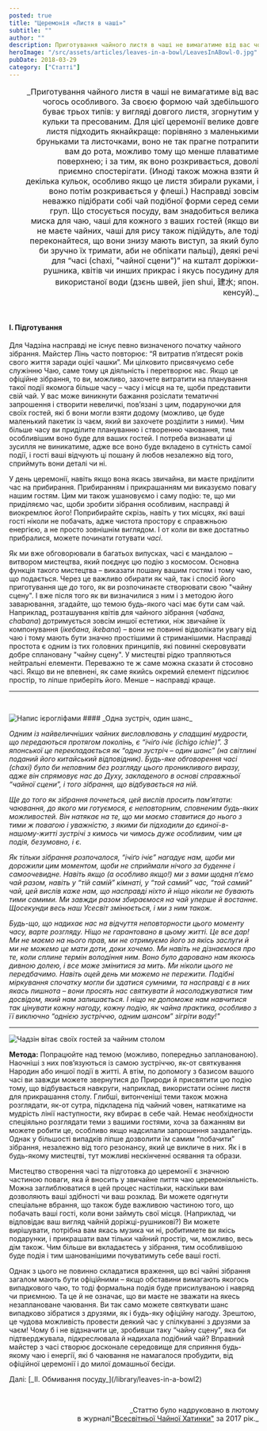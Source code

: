 ```yaml
---
posted: true
title: "Церемонія «Листя в чаші»"
subtitle: ""
author: ""
description: Приготування чайного листя в чаші не вимагатиме від вас чогось особливого. Чай здебільшого за своєю формою буває трьох типів...
heroImage: "/src/assets/articles/leaves-in-a-bowl/LeavesInABowl-0.jpg"
pubDate: 2018-03-29
category: ["Статті"]
---
```



<p style="margin-left: 2rem; font-size: 1rem; text-align: right; text-wrap: balance;">_Приготування чайного листя в чаші не вимагатиме від вас чогось особливого. За своєю формою чай здебільшого буває трьох типів: у вигляді довгого листя, згорнутим у кульки та пресованим. Для цієї церемонії велике довге листя підходить якнайкраще: порівняно з маленькими бруньками та листочками, воно не так прагне потрапити вам до рота, можливо тому що менше плаватиме поверхнею; і за тим, як воно розкривається, доволі приємно спостерігати. (Иноді також можна взяти й декілька кульок, особливо якщо це листя збирали руками, і воно потім розкривається у флеші.) Насправді зовсім неважко підібрати собі чай подібної форми серед семи груп. Що стосується посуду, вам знадобиться велика миска для чаю, чаші для кожного з ваших гостей (якщо ви не маєте чайних, чаші для рису також підійдуть, але тоді переконайтеся, що вони знизу мають виступ, за який було би зручно їх тримати, аби не обпікати пальці), деякі речі для “часі (chaxi, "чайної сцени")” на кшталт доріжки-рушника, квітів чи инших прикрас і якусь посудину для використаної води (дзєнь швей, jien shui, 建水; япон. кенсуй)._  </p>

<p>&nbsp;</p>

#### I. Підготування

Для Чадзіна насправді не існує певно визначеного початку чайного зібрання. Майстер Лінь часто повторює: “Я витратив п’ятдесят років свого життя заради оцієї чашки”. Ми цілковито присвячуємо себе служінню Чаю, саме тому ця діяльність і перетворює нас. Якщо це офіційне зібрання, то ви, можливо, захочете витратити на планування такої події якомога більше часу – часу і місця на те, щоби представити свій чай. У вас може виникнути бажання розіслати тематичні запрошення і створити невеличкі, пов’язані з цим, подаруночки для своїх гостей, які б вони могли взяти додому (можливо, це буде маленький пакетик із чаєм, який ви захочете розділити з ними). Чим більше часу ви приділите плануванню і створенню чаювання, тим особливішим воно буде для ваших гостей. І потреба визнавати ці зусилля не виникатиме, адже все воно буде вкладено в сутність самої події, і гості ваші відчують ці пошану й любов незалежно від того, сприймуть вони деталі чи ні.

У день церемонії, навіть якщо вона якась звичайна, ви маєте приділити час на прибирання. Прибиранням і прикрашанням ми виказуємо повагу нашим гостям. Цим ми також ушановуємо і саму подію: те, що ми приділяємо час, щоби зробити зібрання особливим, насправді й виокремлює його! Поприбирайте скрізь, навіть у тих місцях, які ваші гості ніколи не побачать, адже чистота простору є справжньою енергією, а не просто зовнішнім виглядом. І от коли ви вже достатньо прибралися, можете починати готувати _часі_.

Як ми вже обговорювали в багатьох випусках, часі є мандалою – витвором мистецтва, який поєднує цю подію з космосом. Основна функція такого мистецтва – виказати пошану вашим гостям і тому чаю, що подається. Через це важливо обирати як чай, так і спосіб його приготування ще _до_ того, як ви розпочинаєте створювати свою "чайну сцену". І вже після того як ви визначилися з ним і з методою його заварювання, згадайте, що темою будь-якого часі має бути сам чай. Наприклад, розташування квітів для чайного зібрання (_чабана, chabana_) дотримується зовсім иншої естетики, ніж звичайне їх компонування (_ікебана, ikebana_) – вони не повинні відволікати увагу від чаю і тому мають бути значно простішими й стриманішими. Насправді простота є одним із тих головних принципів, які повинні скеровувати добре сплановану "чайну сцену". У мистецтві рідко трапляються нейтральні елементи. Переважно те ж саме можна сказати й стосовно часі. Якщо ви не впевнені, як саме якийсь окремий елемент підсилює простір, то ліпше приберіть його. Менше – насправді краще.

---

<p>&nbsp;</p>

<img class="float-right" src={Image1.src} alt="Напис ієрогліфами" />
#### _Одна зустріч, один шанс_

_Одним із найвеличніших чайних висловлювань у спадщині мудрости, що передаються протягом поколінь, є “ічіґо ічіє (ichigo ichie)”. З японської це перекладається як “одна зустріч – один шанс” (на світлині поданий його китайський відповідник). Будь-яке обговорення часі (chaxi) було би неповним без розгляду цього проникливого виразу, адже він спрямовує нас до Духу, закладеного в основі справжньої “чайної сцени”, і того зібрання, що відбувається на ній._

_Ще до того як зібрання почнеться, цей вислів просить пам’ятати: чаювання, до якого ми готуємося, є неповторним, сповненим будь-яких можливостей. Він натякає на те, що ми маємо ставитися до нього з тими ж повагою і уважністю, з якими би підходили до єдиної-в-нашому-житті зустрічі з кимось чи чимось дуже особливим, чим ця подія, безумовно, і є._

_Як тільки зібрання розпочалося, “ічіґо ічіє” нагадує нам, щоби ми дорожили цим моментом, щоби не сприймали нічого за буденне і самоочевидне. Навіть якщо (а особливо якщо!) ми з вами щодня п’ємо чай разом, навіть у “тій самій” кімнаті, у “той самий” час, “той самий” чай, цей вислів каже нам, що насправді ніхто й ніщо ніколи не бувають тими самими. Ми завжди разом збираємося на чай уперше й востаннє. Щосекунди весь наш Усесвіт змінюється, і ми з ним також._

_Будь-що, що надихає нас на відчуття неповторности цього моменту часу, варте розгляду. Ніщо не гарантовано в цьому житті. Це все дар! Ми не маємо на нього прав, ми не отримуємо його за якісь заслуги й ми не можемо це мати доти, доки хочемо. Ми навіть не дізнаємося про те, коли сплине термін володіння ним. Воно було даровано нам якоюсь дивною долею, і все може змінитися за мить. Ми ніколи цього не передбачимо. Навіть оцей день ми можемо не пережити. Подібні міркування спочатку могли би здатися сумними, та насправді є в них якась пишнота – вони просять нас святкувати й насолоджуватися тим досвідом, який нам залишається. І ніщо не допоможе нам навчитися так цінувати кожну нагоду, кожну подію, як чайна практика, особливо з її виключно “однією зустріччю, одним шансом” зігріти воду!"_

---

<img class="align-center" src={Image2.src} alt="Чадзін вітає своїх гостей за чайним столом" />

__Метода:__ Попрацюйте над темою (можливо, попередньо запланованою). Наочніші з них пов’язуються із самою зустріччю, як-от святкування Народин або иншої події в житті. А втім, по допомогу з базисом вашого часі ви завжди можете звернутися до Природи й присвятити цю подію тому, що відбувається навкруги, наприклад, використати осіннє листя для прикрашання столу. Глибші, витонченіші теми також можна розглядати, як-от сутра, підкладена під чайний човен, натякатиме на мудрість лінії наступности, яку вбирає в себе чай. Немає необхідности спеціяльно розглядати теми з вашими гостями, хоча за бажанням ви можете робити це, особливо якщо надсилали запрошення заздалегідь. Однак у більшості випадків ліпше дозволити їм самим “побачити” зібрання, незалежно від того резонансу, який це викличе в них. Як і в будь-якому мистецтві, тут можливі нескінченні осявання та образи.

Мистецтво створення часі та підготовка до церемонії є значною частиною поваги, яка й вносить у звичайне пиття чаю церемоніяльність. Можна заглиблюватися в цей процес настільки, наскільки вам дозволяють ваші здібності чи ваш розклад. Ви можете одягнути спеціальне вбрання, що також буде важливою частиною того, що побачать ваші гості, коли вони займуть свої місця. (Наприклад, чи відповідає ваш вигляд чайній доріжці-рушникові?) Ви можете вирішувати, потрібна вам якась музика чи ні, робитимете ви якісь подарунки, і прикрашати вам тільки чайний простір, чи, можливо, весь дім також. Чим більше ви вкладаєтесь у зібрання, тим особливішою буде подія і тим шанованішими почуватимуть себе ваші гості.

Однак з цього не повинно складатися враження, що всі чайні зібрання загалом мають бути офіційними – якщо обставини вимагають якогось випадкового чаю, то тоді формальна подія буде присилуваною і навряд чи приємною. Та це й не означає, що ви маєте не зважати на якесь незаплановане чаювання. Ви так само можете святкувати шанс випадково зібратися з друзями, як і будь-яку офіційну нагоду. Зрештою, це чудова можливість провести деякий час у спілкуванні з друзями за чаєм! Чому б і не відзначити це, зробивши таку “чайну сцену”, яка би підтверджувала, підкреслювала й надихала подібний чай? Вправний майстер з часі створює досконале середовище для сприяння будь-якому чаю і енергії, які б чаювання не намагалося пробудити, від офіційної церемонії і до милої домашньої бесіди.

<section class="next-page">
  Далі: [_ІІ. Обмивання посуду_](/library/leaves-in-a-bowl2)
</section>

<p>&nbsp;</p>
<p align="right" style="font-size: 0.9rem;">_Статтю було надруковано в лютому<br />в журналі<a title="globalteahut.org" href="http://www.globalteahut.org/" target="_blank" rel="noopener">"Всесвітньої Чайної Хатинки"</a>&nbsp;за 2017 рік._</p>